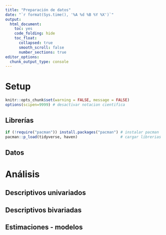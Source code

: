 ```yaml
---
title: "Preparación de datos"
date: "`r format(Sys.time(), '%A %d %B %Y %X')`"
output: 
  html_document: 
    toc: yes
    code_folding: hide
    toc_float: 
      collapsed: true
      smooth_scroll: false
      number_sections: true
editor_options: 
  chunk_output_type: console
---
```


# Setup

```r
knitr::opts_chunk$set(warning = FALSE, message = FALSE)
options(scipen=9999) # desactivar notacion cientifica
```

## Librerías

```r
if (!require("pacman")) install.packages("pacman") # instalar pacman
pacman::p_load(tidyverse, haven)                   # cargar librerias
```

## Datos

# Análisis

## Descriptivos univariados

## Descriptivos bivariadas

## Estimaciones - modelos

